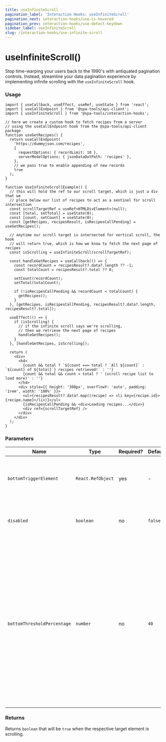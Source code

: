 ```yaml
---
title: useInfiniteScroll
pagination_label: 'Interaction Hooks: useInfiniteScroll'
pagination_next: interaction-hooks/use-is-hovered
pagination_prev: interaction-hooks/use-detect-keydown
sidebar_label: useInfiniteScroll
slug: /interaction-hooks/use-infinite-scroll
---
```



<PackageCaption packageName='@spa-tools/interaction-hooks' />

# useInfiniteScroll()

Stop time-warping your users back to the 1990's with antiquated pagination controls. Instead, streamline your data pagination experience by implementing infinite scrolling with the `useInfiniteScroll` hook.

### Usage

```tsx
import { useCallback, useEffect, useRef, useState } from 'react';
import { useCallEndpoint } from '@spa-tools/api-client';
import { useInfiniteScroll } from '@spa-tools/interaction-hooks';

// here we create a custom hook to fetch recipes from a server
// using the useCallEndpoint hook from the @spa-tools/api-client package
function useGetRecipes() {
  return useCallEndpoint(
    'https://dummyjson.com/recipes',
    {
      requestOptions: { recordLimit: 10 },
      serverModelOptions: { jsonDataDotPath: 'recipes' },
    },
    // we pass true to enable appending of new records
    true
  );
}

function UseInfiniteScrollExample() {
  // this will hold the ref to our scroll target, which is just a div that we
  // place below our list of recipes to act as a sentinel for scroll intersection
  const scrollTargetRef = useRef<HTMLDivElement>(null);
  const [total, setTotal] = useState(0);
  const [count, setCount] = useState(0);
  const [getRecipes, recipesResult, isRecipesCallPending] = useGetRecipes();

  // anytime our scroll target is intersected for vertical scroll, the hook
  // will return true, which is how we know to fetch the next page of recipes
  const isScrolling = useInfiniteScroll(scrollTargetRef);

  const handleGetRecipes = useCallback(() => {
    const recordCount = recipesResult?.data?.length ?? -1;
    const totalCount = recipesResult?.total ?? 0;

    setCount(recordCount);
    setTotal(totalCount);

    if (!isRecipesCallPending && recordCount < totalCount) {
      getRecipes();
    }
  }, [getRecipes, isRecipesCallPending, recipesResult?.data?.length, recipesResult?.total]);

  useEffect(() => {
    if (isScrolling) {
      // if the infinite scroll says we're scrolling,
      // then we retrieve the next page of recipes
      handleGetRecipes();
    }
  }, [handleGetRecipes, isScrolling]);

  return (
    <div>
      <h4>
        {count && total ? `${count === total ? `All ${count}` : `${count} of ${total}`} recipes retrieved!` : ''}
        {count && total && count < total ? ' (scroll recipe list to load more)' : ''}
      </h4>
      <div style={{ height: '300px', overflowY: 'auto', padding: '1rem', width: '100%' }}>
        <ul>{recipesResult?.data?.map((recipe) => <li key={recipe.id}>{recipe.name}</li>)}</ul>
        {isRecipesCallPending && <div>Loading recipes...</div>}
        <div ref={scrollTargetRef} />
      </div>
    </div>
  );
}
```

### Parameters

| Name                        | Type              | Required? | Default | Description                                                                                                                                                                                                                                                      |
| --------------------------- | ----------------- | --------- | ------- | ---------------------------------------------------------------------------------------------------------------------------------------------------------------------------------------------------------------------------------------------------------------- |
| `bottomTriggerElement`      | `React.RefObject` | yes       | -       | Holds a ref to an element that acts as sentinel for scroll intersection                                                                                                                                                                                          |
| `disabled`                  | `boolean`         | no        | `false` | If set to `true`, the hook will stop detecting scroll                                                                                                                                                                                                            |
| `bottomThresholdPercentage` | `number`          | no        | `40`    | <p>The distance (in percentage terms) from the bottom of the scroll target to its top which will act as intersection area that triggers the hook.</p> This only starts to have impact if the trigger element contains content that results in substantial height |

### Returns

Returns `boolean` that will be `true` when the respective target element is scrolling.
